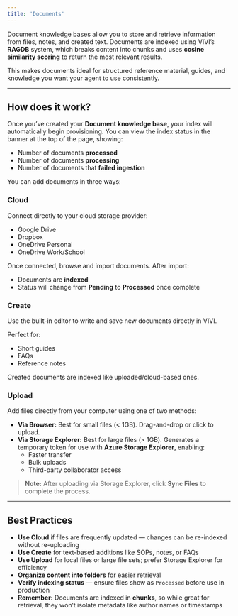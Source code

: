 ```yaml
---
title: 'Documents'
---
```


Document knowledge bases allow you to store and retrieve information from files, notes, and created text. Documents are indexed using VIVI’s **RAGDB** system, which breaks content into chunks and uses **cosine similarity scoring** to return the most relevant results. 

This makes documents ideal for structured reference material, guides, and knowledge you want your agent to use consistently.

---

## How does it work?

Once you’ve created your **Document knowledge base**, your index will automatically begin provisioning. You can view the index status in the banner at the top of the page, showing:

- Number of documents **processed**
- Number of documents **processing**
- Number of documents that **failed ingestion**

You can add documents in three ways:

### Cloud

Connect directly to your cloud storage provider:

- Google Drive
- Dropbox
- OneDrive Personal
- OneDrive Work/School

Once connected, browse and import documents. After import:

- Documents are **indexed**
- Status will change from **Pending** to **Processed** once complete

### Create

Use the built-in editor to write and save new documents directly in VIVI.

Perfect for:

- Short guides
- FAQs
- Reference notes

Created documents are indexed like uploaded/cloud-based ones.

### Upload

Add files directly from your computer using one of two methods:

- **Via Browser:** Best for small files (< 1GB). Drag-and-drop or click to upload.
- **Via Storage Explorer:** Best for large files (> 1GB). Generates a temporary token for use with **Azure Storage Explorer**, enabling:
  - Faster transfer
  - Bulk uploads
  - Third-party collaborator access

> **Note:** After uploading via Storage Explorer, click **Sync Files** to complete the process.

---

## Best Practices

- **Use Cloud** if files are frequently updated — changes can be re-indexed without re-uploading
- **Use Create** for text-based additions like SOPs, notes, or FAQs
- **Use Upload** for local files or large file sets; prefer Storage Explorer for efficiency
- **Organize content into folders** for easier retrieval
- **Verify indexing status** — ensure files show as `Processed` before use in production
- **Remember:** Documents are indexed in **chunks**, so while great for retrieval, they won’t isolate metadata like author names or timestamps

